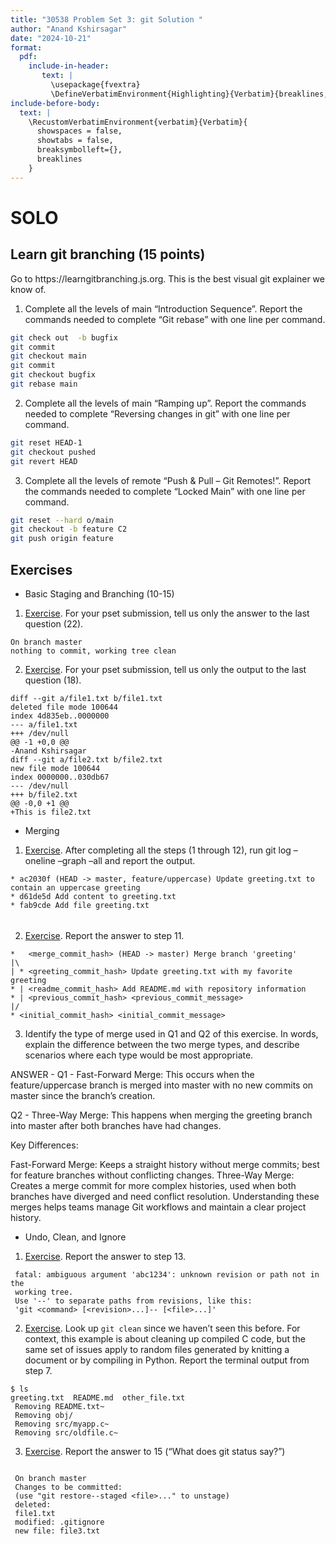 ```yaml
---
title: "30538 Problem Set 3: git Solution "
author: "Anand Kshirsagar"
date: "2024-10-21"
format: 
  pdf:
    include-in-header: 
       text: |
         \usepackage{fvextra}
         \DefineVerbatimEnvironment{Highlighting}{Verbatim}{breaklines,commandchars=\\\{\}}
include-before-body:
  text: |
    \RecustomVerbatimEnvironment{verbatim}{Verbatim}{
      showspaces = false,
      showtabs = false,
      breaksymbolleft={},
      breaklines
    }
---
```


# SOLO 

## Learn git branching (15 points)
Go to https://learngitbranching.js.org. This is the best visual git explainer we know of.

1. Complete all the levels of main "Introduction Sequence". Report the commands needed to complete "Git rebase" with one line per command. 
```bash
git check out  -b bugfix
git commit
git checkout main
git commit
git checkout bugfix
git rebase main
```

2. Complete all the levels of main "Ramping up". Report the commands needed to complete "Reversing changes in git" with one line per command. 
```bash
git reset HEAD-1
git checkout pushed 
git revert HEAD
```

3. Complete all the levels of remote "Push & Pull -- Git Remotes!". Report the commands needed to complete "Locked Main" with one line per command.
```bash
git reset --hard o/main
git checkout -b feature C2
git push origin feature 
```

## Exercises

- Basic Staging and Branching (10-15)
1. [Exercise](https://github.com/eficode-academy/git-katas/blob/master/basic-staging/README.md). For your pset submission, tell us only the answer to the last question (22).
```
On branch master
nothing to commit, working tree clean

```

2. [Exercise](https://github.com/eficode-academy/git-katas/blob/master/basic-branching/README.md). For your pset submission, tell us only the output to the last question (18).
```
diff --git a/file1.txt b/file1.txt
deleted file mode 100644
index 4d835eb..0000000
--- a/file1.txt
+++ /dev/null
@@ -1 +0,0 @@
-Anand Kshirsagar
diff --git a/file2.txt b/file2.txt
new file mode 100644
index 0000000..030db67
--- /dev/null
+++ b/file2.txt
@@ -0,0 +1 @@
+This is file2.txt

```

- Merging 
1. [Exercise](https://github.com/eficode-academy/git-katas/blob/master/ff-merge/README.md). After completing all the steps (1 through 12), run git log --oneline --graph --all and report the output.
```
* ac2030f (HEAD -> master, feature/uppercase) Update greeting.txt to contain an uppercase greeting
* d61de5d Add content to greeting.txt
* fab9cde Add file greeting.txt

```
######
2. [Exercise](https://github.com/eficode-academy/git-katas/blob/master/3-way-merge/README.md). Report the answer to step 11.
```
*   <merge_commit_hash> (HEAD -> master) Merge branch 'greeting'
|\
| * <greeting_commit_hash> Update greeting.txt with my favorite greeting
* | <readme_commit_hash> Add README.md with repository information
* | <previous_commit_hash> <previous_commit_message>
|/
* <initial_commit_hash> <initial_commit_message>

```

3. Identify the type of merge used in Q1 and Q2 of this exercise. In words, explain the difference between the two merge types, and describe scenarios where each type would be most appropriate.
 
ANSWER -
Q1 - Fast-Forward Merge: This occurs when the feature/uppercase branch is merged into master with no new commits on master since the branch's creation.

Q2 - Three-Way Merge: This happens when merging the greeting branch into master after both branches have had changes.

Key Differences:

Fast-Forward Merge: Keeps a straight history without merge commits; best for feature branches without conflicting changes.
Three-Way Merge: Creates a merge commit for more complex histories, used when both branches have diverged and need conflict resolution.
Understanding these merges helps teams manage Git workflows and maintain a clear project history.

- Undo, Clean, and Ignore
1. [Exercise](https://github.com/eficode-academy/git-katas/blob/master/basic-revert/README.md). Report the answer to step 13.
```
 fatal: ambiguous argument 'abc1234': unknown revision or path not in the
 working tree.
 Use '--' to separate paths from revisions, like this:
 'git <command> [<revision>...]-- [<file>...]'
```

2. [Exercise](https://github.com/eficode-academy/git-katas/blob/master/basic-cleaning/README.md). Look up `git clean` since we haven't seen this before. For context, this example is about cleaning up compiled C code, but the same set of issues apply to random files generated by knitting a document or by compiling in Python. Report the terminal output from step 7. 
```
$ ls
greeting.txt  README.md  other_file.txt
 Removing README.txt~
 Removing obj/
 Removing src/myapp.c~
 Removing src/oldfile.c~
```

3. [Exercise](https://github.com/eficode-academy/git-katas/blob/master/ignore/README.md). Report the answer to 15 ("What does git status say?") 
```

 On branch master
 Changes to be committed:
 (use "git restore--staged <file>..." to unstage)
 deleted:
 file1.txt
 modified: .gitignore
 new file: file3.txt
```

